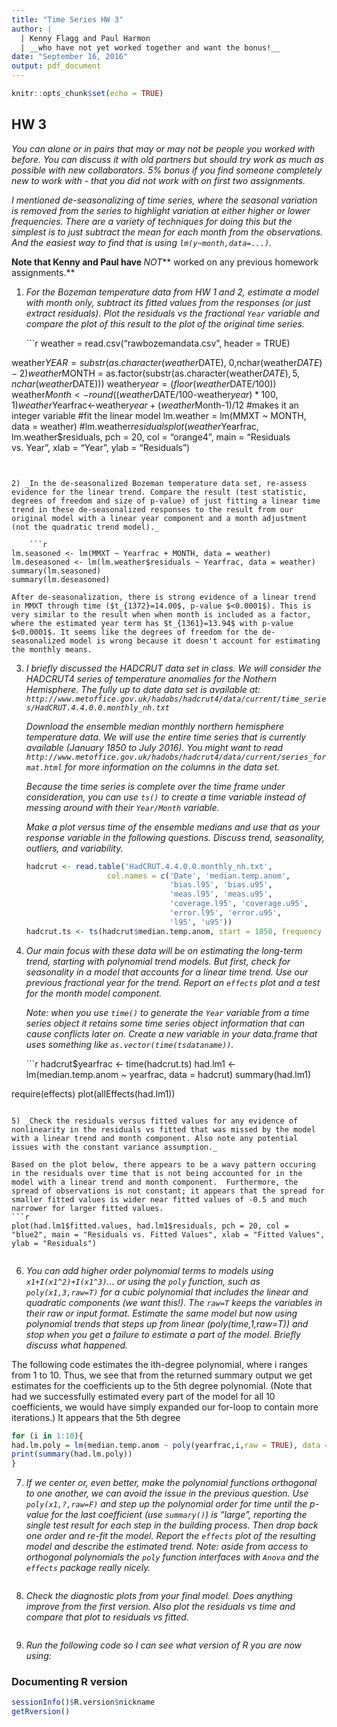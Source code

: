 ```yaml
---
title: "Time Series HW 3"
author: |
  | Kenny Flagg and Paul Harmon
  | __who have not yet worked together and want the bonus!__
date: "September 16, 2016"
output: pdf_document
---
```


```r
knitr::opts_chunk$set(echo = TRUE)
```

## HW 3

_You can alone or in pairs that may or may not be people you worked with before. You can discuss it with old partners but should try work as much as possible with new collaborators. 5% bonus if you find someone completely new to work with - that you did not work with on first two assignments._

_I mentioned de-seasonalizing of time series, where the seasonal variation is removed from the series to highlight variation at either higher or lower frequencies. There are a variety of techniques for doing this but the simplest is to just subtract the mean for each month from the observations. And the easiest way to find that is using `lm(y~month,data=...)`._

**Note that Kenny and Paul have ***NOT*** worked on any previous homework assignments.**

1) _For the Bozeman temperature data from HW 1 and 2, estimate a model with month only, subtract its fitted values from the responses (or just extract residuals). Plot the residuals vs the fractional `Year` variable and compare the plot of this result to the plot of the original time series._

    ```r
weather = read.csv("rawbozemandata.csv", header = TRUE)

weather$YEAR = substr(as.character(weather$DATE), 0,nchar(weather$DATE)-2)
weather$MONTH = as.factor(substr(as.character(weather$DATE),5,nchar(weather$DATE)))
weather$year = (floor(weather$DATE/100))
weather$Month<-round((weather$DATE/100-weather$year)*100,1)
weather$Yearfrac<-weather$year+(weather$Month-1)/12 #makes it an integer variable
#fit the linear model
lm.weather = lm(MMXT ~ MONTH, data = weather)
#lm.weather$residuals
plot(weather$Yearfrac, lm.weather$residuals, pch = 20, col = "orange4",
     main = "Residuals vs. Year", xlab = "Year", ylab = "Residuals")
```


2) _In the de-seasonalized Bozeman temperature data set, re-assess evidence for the linear trend. Compare the result (test statistic, degrees of freedom and size of p-value) of just fitting a linear time trend in these de-seasonalized responses to the result from our original model with a linear year component and a month adjustment (not the quadratic trend model)._

    ```r
lm.seasoned <- lm(MMXT ~ Yearfrac + MONTH, data = weather)
lm.deseasoned <- lm(lm.weather$residuals ~ Yearfrac, data = weather)
summary(lm.seasoned)
summary(lm.deseasoned)
```

    After de-seasonalization, there is strong evidence of a linear trend in MMXT through time ($t_{1372}=14.00$, p-value $<0.0001$). This is very similar to the result when when month is included as a factor, where the estimated year term has $t_{1361}=13.94$ with p-value $<0.0001$. It seems like the degrees of freedom for the de-seasonalized model is wrong because it doesn't account for estimating the monthly means.


3) _I briefly discussed the HADCRUT data set in class. We will consider the HADCRUT4 series of temperature anomalies for the Nothern Hemisphere. The fully up to date data set is available at: `http://www.metoffice.gov.uk/hadobs/hadcrut4/data/current/time_series/HadCRUT.4.4.0.0.monthly_nh.txt`_

    _Download the ensemble median monthly northern hemisphere temperature data. We will use the entire time series that is currently available (January 1850 to July 2016). You might want to read `http://www.metoffice.gov.uk/hadobs/hadcrut4/data/current/series_format.html` for more information on the columns in the data set._

     _Because the time series is complete over the time frame under consideration, you can use `ts()` to create a time variable instead of messing around with their `Year/Month` variable._

    _Make a plot versus time of the ensemble medians and use that as your response variable in the following questions. Discuss trend, seasonality, outliers, and variability._

    ```r
hadcrut <- read.table('HadCRUT.4.4.0.0.monthly_nh.txt',
                      col.names = c('Date', 'median.temp.anom',
                                    'bias.l95', 'bias.u95',
                                    'meas.l95', 'meas.u95',
                                    'coverage.l95', 'coverage.u95',
                                    'error.l95', 'error.u95',
                                    'l95', 'u95'))
hadcrut.ts <- ts(hadcrut$median.temp.anom, start = 1850, frequency = 12)
```

4) _Our main focus with these data will be on estimating the long-term trend, starting with polynomial trend models. But first, check for seasonality in a model that accounts for a linear time trend. Use our previous fractional year for the trend. Report an `effects` plot and a test for the month model component._

    _Note: when you use `time()` to generate the `Year` variable from a time series object it retains some time series object information that can cause conflicts later on. Create a new variable in your data.frame that uses something like `as.vector(time(tsdataname))`._

    ```r
hadcrut$yearfrac <- time(hadcrut.ts)
had.lm1 <- lm(median.temp.anom ~ yearfrac, data = hadcrut)
summary(had.lm1)

require(effects)
plot(allEffects(had.lm1))
```

5) _Check the residuals versus fitted values for any evidence of nonlinearity in the residuals vs fitted that was missed by the model with a linear trend and month component. Also note any potential issues with the constant variance assumption._

Based on the plot below, there appears to be a wavy pattern occuring in the residuals over time that is not being accounted for in the model with a linear trend and month component.  Furthermore, the spread of observations is not constant; it appears that the spread for smaller fitted values is wider near fitted values of -0.5 and much narrower for larger fitted values.  
```r
plot(had.lm1$fitted.values, had.lm1$residuals, pch = 20, col = "blue2", main = "Residuals vs. Fitted Values", xlab = "Fitted Values", ylab = "Residuals")


```

6) _You can add higher order polynomial terms to models using `x1+I(x1^2)+I(x1^3)`... or using the `poly` function, such as `poly(x1,3,raw=T)` for a cubic polynomial that includes the linear and quadratic components (we want this!). The `raw=T` keeps the variables in their raw or input format. Estimate the same model but now using polynomial trends that steps up from linear (poly(time,1,raw=T)) and stop when you get a failure to estimate a part of the model. Briefly discuss what happened._

The following code estimates the ith-degree polynomial, where i ranges from 1 to 10. Thus, we see that from the returned summary output we get estimates for the coefficients up to the 5th degree polynomial. (Note that had we successfully estimated every part of the model for all 10 coefficients, we would have simply expanded our for-loop to contain more iterations.) It appears that the 5th degree 
```r
for (i in 1:10){
had.lm.poly = lm(median.temp.anom ~ poly(yearfrac,i,raw = TRUE), data = hadcrut)
print(summary(had.lm.poly))
}
```

7) _If we center or, even better, make the polynomial functions orthogonal to one another, we can avoid the issue in the previous question. Use `poly(x1,?,raw=F)` and step up the polynomial order for time until the p-value for the last coefficient (use `summary()`) is "large", reporting the single test result for each step in the building process. Then drop back one order and re-fit the model. Report the `effects` plot of the resulting model and describe the estimated trend. Note: aside from access to orthogonal polynomials the `poly` function interfaces with `Anova` and the `effects` package really nicely._
```r

```

8) _Check the diagnostic plots from your final model. Does anything improve from the first version. Also plot the residuals vs time and compare that plot to residuals vs fitted._
```r

```


9) _Run the following code so I can see what version of R you are now using:_

### Documenting R version 

```r
sessionInfo()$R.version$nickname
getRversion()
```

